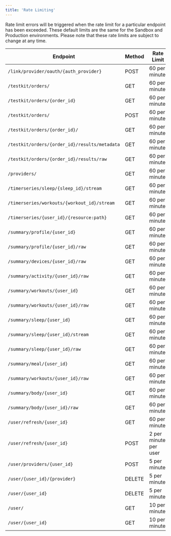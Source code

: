 ```yaml
---
title: 'Rate Limiting'
---
```


Rate limit errors will be triggered when the rate limit for a particular endpoint has been exceeded. These default limits are the same for the Sandbox and Production environments. Please note that these rate limits are subject to change at any time.

| Endpoint                                    | Method | Rate Limit             |
| ------------------------------------------- | ------ | ---------------------- |
| `/link/provider/oauth/{auth_provider}`        | POST   | 60 per minute          |
| `/testkit/orders/`                            | GET    | 60 per minute          |
| `/testkit/orders/{order_id}`                  | GET    | 60 per minute          |
| `/testkit/orders/`                            | POST   | 60 per minute          |
| `/testkit/orders/{order_id}/`                 | GET    | 60 per minute          |
| `/testkit/orders/{order_id}/results/metadata` | GET    | 60 per minute          |
| `/testkit/orders/{order_id}/results/raw`      | GET    | 60 per minute          |
| `/providers/`                                 | GET    | 60 per minute          |
| `/timerseries/sleep/{sleep_id}/stream`        | GET    | 60 per minute          |
| `/timerseries/workouts/{workout_id}/stream`   | GET    | 60 per minute          |
| `/timerseries/{user_id}/{resource:path}`      | GET    | 60 per minute          |
| `/summary/profile/{user_id}`                  | GET    | 60 per minute          |
| `/summary/profile/{user_id}/raw`              | GET    | 60 per minute          |
| `/summary/devices/{user_id}/raw`              | GET    | 60 per minute          |
| `/summary/activity/{user_id}/raw`             | GET    | 60 per minute          |
| `/summary/workouts/{user_id}`                 | GET    | 60 per minute          |
| `/summary/workouts/{user_id}/raw`             | GET    | 60 per minute          |
| `/summary/sleep/{user_id}`                    | GET    | 60 per minute          |
| `/summary/sleep/{user_id}/stream`             | GET    | 60 per minute          |
| `/summary/sleep/{user_id}/raw`                | GET    | 60 per minute          |
| `/summary/meal/{user_id}`                     | GET    | 60 per minute          |
| `/summary/workouts/{user_id}/raw`             | GET    | 60 per minute          |
| `/summary/body/{user_id}`                     | GET    | 60 per minute          |
| `/summary/body/{user_id}/raw`                 | GET    | 60 per minute          |
| `/user/refresh/{user_id}`                     | GET    | 60 per minute          |
| `/user/refresh/{user_id}`                     | POST   | 2 per minute, per user |
| `/user/providers/{user_id}`                   | POST   | 5 per minute           |
| `/user/{user_id}/{provider}`                  | DELETE | 5 per minute           |
| `/user/{user_id}`                             | DELETE | 5 per minute           |
| `/user/`                                      | GET    | 10 per minute          |
| `/user/{user_id}`                             | GET    | 10 per minute          |
